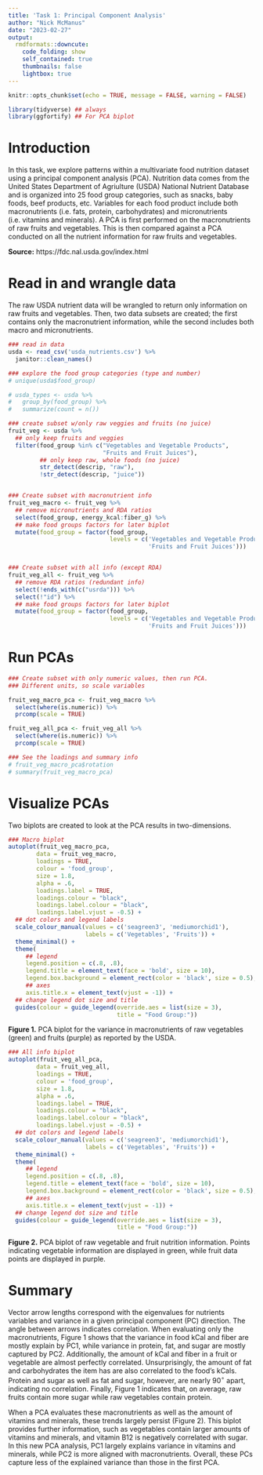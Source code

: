 ```yaml
---
title: 'Task 1: Principal Component Analysis'
author: "Nick McManus"
date: "2023-02-27"
output:
  rmdformats::downcute:
    code_folding: show
    self_contained: true
    thumbnails: false
    lightbox: true
---
```


```r
knitr::opts_chunk$set(echo = TRUE, message = FALSE, warning = FALSE)

library(tidyverse) ## always
library(ggfortify) ## For PCA biplot
```

# Introduction

In this task, we explore patterns within a multivariate food nutrition dataset using a principal component analysis (PCA). Nutrition data comes from the United States Department of Agriulture (USDA) National Nutrient Database and is organized into 25 food group categories, such as snacks, baby foods, beef products, etc. Variables for each food product include both macronutrients (i.e. fats, protein, carbohydrates) and micronutrients (i.e. vitamins and minerals). A PCA is first performed on the macronutrients of raw fruits and vegetables. This is then compared against a PCA conducted on all the nutrient information for raw fruits and vegetables.

**Source:** https://fdc.nal.usda.gov/index.html

# Read in and wrangle data

The raw USDA nutrient data will be wrangled to return only information on raw fruits and vegetables. Then, two data subsets are created; the first contains only the macronutrient information, while the second includes both macro and micronutrients.
```r
### read in data
usda <- read_csv('usda_nutrients.csv') %>% 
  janitor::clean_names() 

### explore the food group categories (type and number)
# unique(usda$food_group)

# usda_types <- usda %>%
#   group_by(food_group) %>%
#   summarize(count = n())
```

```r
### create subset w/only raw veggies and fruits (no juice) 
fruit_veg <- usda %>% 
  ## only keep fruits and veggies
  filter(food_group %in% c("Vegetables and Vegetable Products",
                           "Fruits and Fruit Juices"),
         ## only keep raw, whole foods (no juice)
         str_detect(descrip, "raw"),
         !str_detect(descrip, "juice"))


### Create subset with macronutrient info
fruit_veg_macro <- fruit_veg %>% 
  ## remove micronutrients and RDA ratios
  select(food_group, energy_kcal:fiber_g) %>%
  ## make food groups factors for later biplot
  mutate(food_group = factor(food_group, 
                             levels = c('Vegetables and Vegetable Products', 
                                        'Fruits and Fruit Juices')))


### Create subset with all info (except RDA)
fruit_veg_all <- fruit_veg %>% 
  ## remove RDA ratios (redundant info)
  select(!ends_with(c("usrda"))) %>%
  select(!"id") %>% 
  ## make food groups factors for later biplot
  mutate(food_group = factor(food_group, 
                             levels = c('Vegetables and Vegetable Products', 
                                        'Fruits and Fruit Juices')))
```



# Run PCAs
``` r
### Create subset with only numeric values, then run PCA.
### Different units, so scale variables

fruit_veg_macro_pca <- fruit_veg_macro %>%
  select(where(is.numeric)) %>% 
  prcomp(scale = TRUE) 

fruit_veg_all_pca <- fruit_veg_all %>%
  select(where(is.numeric)) %>% 
  prcomp(scale = TRUE)

### See the loadings and summary info
# fruit_veg_macro_pca$rotation
# summary(fruit_veg_macro_pca)
```



# Visualize PCAs

Two biplots are created to look at the PCA results in two-dimensions.
```r
### Macro biplot
autoplot(fruit_veg_macro_pca,
     	data = fruit_veg_macro,
     	loadings = TRUE,
     	colour = 'food_group',
     	size = 1.8,
     	alpha = .6,
     	loadings.label = TRUE,
     	loadings.colour = "black",
     	loadings.label.colour = "black",
     	loadings.label.vjust = -0.5) +
  ## dot colors and legend labels
  scale_colour_manual(values = c('seagreen3', 'mediumorchid1'), 
                      labels = c('Vegetables', 'Fruits')) +
  theme_minimal() +
  theme(
     ## legend  
     legend.position = c(.8, .8),
     legend.title = element_text(face = 'bold', size = 10),
     legend.box.background = element_rect(color = 'black', size = 0.5),
     ## axes
     axis.title.x = element_text(vjust = -1)) +
  ## change legend dot size and title
  guides(colour = guide_legend(override.aes = list(size = 3), 
                               title = "Food Group:"))
```
**Figure 1.** PCA biplot for the variance in macronutrients of raw vegetables (green) and fruits (purple) as reported by the USDA. 

```r
### All info biplot
autoplot(fruit_veg_all_pca,
     	data = fruit_veg_all,
     	loadings = TRUE,
     	colour = 'food_group',
     	size = 1.8,
     	alpha = .6,
     	loadings.label = TRUE,
     	loadings.colour = "black",
     	loadings.label.colour = "black",
     	loadings.label.vjust = -0.5) +
  ## dot colors and legend labels
  scale_colour_manual(values = c('seagreen3', 'mediumorchid1'), 
                      labels = c('Vegetables', 'Fruits')) +
  theme_minimal() +
  theme(
     ## legend  
     legend.position = c(.8, .8),
     legend.title = element_text(face = 'bold', size = 10),
     legend.box.background = element_rect(color = 'black', size = 0.5),
     ## axes
     axis.title.x = element_text(vjust = -1)) +
  ## change legend dot size and title
  guides(colour = guide_legend(override.aes = list(size = 3), 
                               title = "Food Group:"))
```
**Figure 2.** PCA biplot of raw vegetable and fruit nutrition information. Points indicating vegetable information are displayed in green, while fruit data points are displayed in purple. 

# Summary

Vector arrow lengths correspond with the eigenvalues for nutrients variables and variance in a given principal component (PC) direction. The angle between arrows indicates correlation. When evaluating only the macronutrients, Figure 1 shows that the variance in food kCal and fiber are mostly explain by PC1, while variance in protein, fat, and sugar are mostly captured by PC2. Additionally, the amount of kCal and fiber in a fruit or vegetable are almost perfectly correlated. Unsurprisingly, the amount of fat and carbohydrates the item has are also correlated to the food's kCals. Protein and sugar as well as fat and sugar, however, are nearly 90$^\circ$ apart, indicating no correlation. Finally, Figure 1 indicates that, on average, raw fruits contain more sugar while raw vegetables contain protein.

When a PCA evaluates these macronutrients as well as the amount of vitamins and minerals, these trends largely persist (Figure 2). This biplot provides further information, such as vegetables contain larger amounts of vitamins and minerals, and vitamin B12 is negatively correlated with sugar. In this new PCA analysis, PC1 largely explains variance in vitamins and minerals, while PC2 is more aligned with macronutrients. Overall, these PCs capture less of the explained variance than those in the first PCA. 


